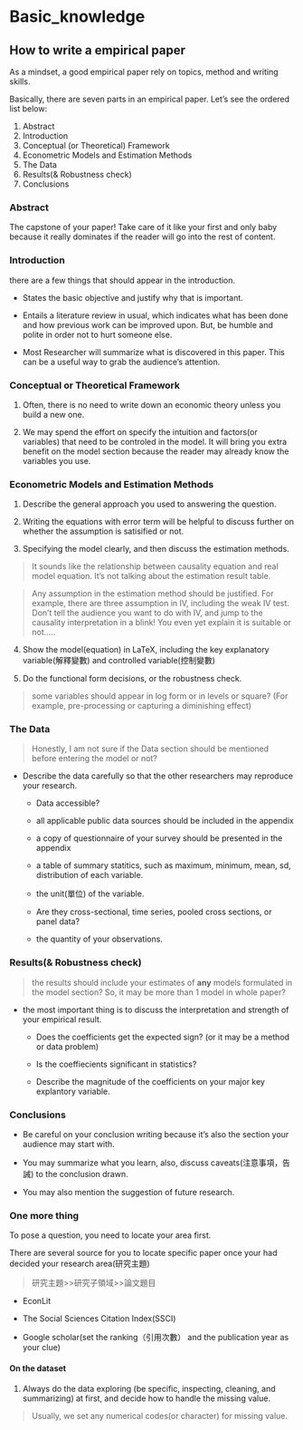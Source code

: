 # Basic_knowledge{#intro}

## How to write a empirical paper

As a mindset, a good empirical paper rely on topics, method and writing skills.

Basically, there are seven parts in an empirical paper. Let's see the ordered list below:

1. Abstract
2. Introduction
3. Conceptual (or Theoretical) Framework
4. Econometric Models and Estimation Methods
5. The Data 
6. Results(& Robustness check)
7. Conclusions

### Abstract

The capstone of your paper! Take care of it like your first and only baby because it really dominates if the reader will go into the rest of content.

### Introduction

there are a few things that should appear in the introduction.

- States the basic objective and justify why that is important.

- Entails a literature review in usual, which indicates what has been done and how previous work can be improved upon. But, be humble and polite in order not to hurt someone else.

- Most Researcher will summarize what is discovered in this paper. This can be a useful way to grab the audience's attention.


### Conceptual or Theoretical Framework

1. Often, there is no need to write down an economic theory unless you build a new one.

2. We may spend the effort on specify the intuition and factors(or variables) that need to be controled in the model. It will bring you extra benefit on the model section because the reader may already know the variables you use.

### Econometric Models and Estimation Methods


1. Describe the general approach you used to answering the question.

2. Writing the equations with error term will be helpful to discuss further on whether the assumption is satisified or not.

3. Specifying the model clearly, and then discuss the estimation methods.

> It sounds like the relationship between causality equation and real model equation. It's not talking about the estimation result table.

> Any assumption in the estimation method should be justified. For example, there are three assumption in IV, including the weak IV test. Don't tell the audience you want to do with IV, and jump to the causality interpretation in a blink! You even yet explain it is suitable or not.....

4. Show the model(equation) in LaTeX, including the key explanatory variable(解釋變數) and controlled variable(控制變數)

5. Do the functional form decisions, or the robustness check.

> some variables should appear in log form or in levels or square? (For example, pre-processing or capturing a diminishing effect)

### The Data 

> Honestly, I am not sure if the Data section should be mentioned before entering the model or not?

- Describe the data carefully so that the other researchers may reproduce your research.

    - Data accessible?
    
    - all applicable public data sources should be included in the appendix
    
    - a copy of questionnaire of your survey should be presented in the appendix
    
    - a table of summary statitics, such as maximum, minimum, mean, sd, distribution of each variable.
    
    - the unit(單位) of the variable.
    
    - Are they cross-sectional, time series, pooled cross sections, or panel data?
    
    - the quantity of your observations.
    
### Results(& Robustness check)

> the results should include your estimates of __any__ models formulated in the model section? So, it may be more than 1 model in whole paper?

- the most important thing is to discuss the interpretation and strength of your empirical result.

    - Does the coefficients get the expected sign? (or it may be a method or data problem)
    
    - Is the coeffiecients significant in statistics?
    
    - Describe the magnitude of the coefficients on your major key explantory variable.
    
    
### Conclusions

- Be careful on your conclusion writing because it's also the section your audience may start with.

- You may summarize what you learn, also, discuss caveats(注意事項，告誡) to the conclusion drawn.

- You may also mention the suggestion of future research.


### One more thing 

To pose a question, you need to locate your area first.

There are several source for you to locate specific paper once your had decided your research area(研究主題)

> 研究主題>>研究子領域>>論文題目

- EconLit

- The Social Sciences Citation Index(SSCI)

- Google scholar(set the ranking（引用次數） and the publication year as your clue)


#### On the dataset

1. Always do the data exploring (be specific, inspecting, cleaning, and summarizing) at first, and decide how to handle the missing value.

> Usually, we set any numerical codes(or character) for missing value.
    

